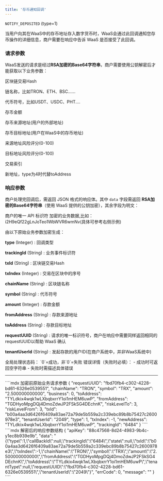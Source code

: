 ```yaml
---
title: '存币通知回调'
---
```


`NOTIFY_DEPOSITED` (type=1)

当用户向其在WaaS中的存币地址存入数字货币时，WaaS会通过此回调通知您存币操作的详细信息，商户需要在响应中告诉 WaaS 是否接受了此回调。

### 请求参数
WaaS发送的请求是经过**RSA加密的Base64字符串**，商户需要使用公钥解密后才能获取以下业务参数：

<ResponseField name="存币回调请求参数" type="object">

<Expandable title="查看完整参数列表">

<ResponseField name="txId" type="String" required="是" example="b00a4aa3d6426f6409a83ae72a79de5b559a2c339ebc89b8b75427c2600978e3">

区块链交易Hash

</ResponseField>

<ResponseField name="chainName" type="String" required="是" example="TRON">

链名称，比如TRON、ETH、BSC......

</ResponseField>

<ResponseField name="symbol" type="String" required="是" example="TRX">

代币符号，比如USDT、USDC、PHT....

</ResponseField>

<ResponseField name="amount" type="String" required="是" example="2.500000000000">

存币金额

</ResponseField>

<ResponseField name="fromAddress" type="String" required="是" example="TGDHyoMpgDQj4DmoZdwJP2FSkSG4DEchnK">

存币来源地址(用户的外部地址)

</ResponseField>

<ResponseField name="toAddress" type="String" required="是" example="TYLdkix4wqk1wLXbqbxrrY1oi1mHEM6uwP">

存币目标地址(用户在WaaS中的存币地址)

</ResponseField>

<ResponseField name="riskLevelFrom" type="Integer" required="是" example="3">

来源地址风险评分(0-100)

</ResponseField>


<ResponseField name="riskLevelTo" type="Integer" required="是" example="3">

目标地址风险评分(0-100)

</ResponseField>

<ResponseField name="txIndex" type="Integer" required="是" example="">

交易索引

</ResponseField>

<ResponseField name="newAddress" type="string" required="是" example="TYLdkix4wqk1wLXbqbxrrY1oi1mHEM6uwP">

新地址，type为4时代替toAddress

</ResponseField>

</Expandable>

</ResponseField>



### 响应参数
商户处理完回调后，需返回 JSON 格式的响应体。其中 `data` 字段需返回 **RSA加密的Base64字符串**（使用 WaaS 提供的公钥加密），其余字段为明文：

<ResponseField name="存币回调响应参数" type="object">

<Expandable title="查看完整参数列表">

<ResponseField name="apiKey" type="String" required="是" example="88c47568-8d24-4983-9b4c-y1ec8b939e9b">
商户的唯一 API 标识符
</ResponseField>

<ResponseField name="data" type="String" required="是" example="i2H9eQf22gLnJoTeo1WbWVR6wmNv/Ryom5UjTPm4yM2aeuQUkpsErZAY...">
    加密的业务数据,比如：i2H9eQf22gLnJoTeo1WbWVR6wmNv(具体可参考右侧示例)

   由以下原始业务参数加密生成：

   **type** (Integer) : 回调类型

   **trackingId** (String) : 业务事件标识符

   **txId** (String) : 区块链交易Hash

   **txIndex** (Integer) : 交易在区块中的序号

   **chainName** (String) : 区块链名称

   **symbol** (String) : 代币符号

   **amount** (Integer) : 存款金额

   **fromAddress** (String) : 存款来源地址

   **toAddress** (String) : 存款目标地址

   **requestUUID** (String) : 请求的唯一标识符号，商户在响应中需要同样返回相同的requestUUID以帮助 WaaS 确认

   **tenantUserId** (String) : 发起存款的用户ID(在商户系统中，并非WaaS系统中)

</ResponseField>

<ResponseField name="errCode" type="Integer" required="是" example="0">
全局处理状态码：
`0`=成功，非`0`=失败
</ResponseField>

<ResponseField name="message" type="String" required="是" example="">
错误详情（失败时必填）：
- 成功时可返回空字符串
- 失败时需描述具体错误
</ResponseField>

</Expandable>

</ResponseField>

---


<RequestExample>
````mdx 加密前原始业务请求参数
{
  "requestUUID": "fbd70fb4-c302-4228-bd61-6326e0539551",
  "chainName": "TRON",
  "symbol": "TRX",
  "amount": "2.500000000000",
  "business": 0,
  "toAddress": "TYLdkix4wqk1wLXbqbxrrY1oi1mHEM6uwP",
  "fromAddress": "TGDHyoMpgDQj4DmoZdwJP2FSkSG4DEchnK",
  "riskLevelTo": 3,
  "riskLevelFrom": 3,
  "txId": "b00a4aa3d6426f6409a83ae72a79de5b559a2c339ebc89b8b75427c2600978e3",
  "tenantUserId": "2049",
  "type": 1,
  "txIndex": -1,
  "newAddress": "TYLdkix4wqk1wLXbqbxrrY1oi1mHEM6uwP",
  "trackingId": "6484"
}
````
</RequestExample>


<ResponseExample>
````mdx 解密后的响应参数结构
{
  "apiKey": "88c47568-8d24-4983-9b4c-y1ec8b939e9b",
  "data": "{\"type\":1,\"callBackId\":null,\"trackingId\":\"6484\",\"state\":null,\"txId\":\"b00a4aa3d6426f6409a83ae72a79de5b559a2c339ebc89b8b75427c2600978e3\",\"txIndex\":-1,\"chainName\":\"TRON\",\"symbol\":\"TRX\",\"amount\":\"2.500000000000\",\"fromAddress\":\"TGDHyoMpgDQj4DmoZdwJP2FSkSG4DEchnK\",\"toAddress\":\"TYLdkix4wqk1wLXbqbxrrY1oi1mHEM6uwP\",\"tenantType\":null,\"requestUUID\":\"fbd70fb4-c302-4228-bd61-6326e0539551\",\"tenantUserId\":\"2049\"}",
  "errCode": 0,
  "message": ""
}
````
</ResponseExample>




